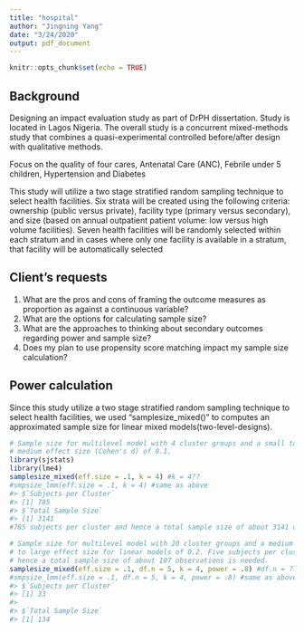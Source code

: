 ```yaml
---
title: "hospital"
author: "Jingning Yang"
date: "3/24/2020"
output: pdf_document
---
```


```r
knitr::opts_chunk$set(echo = TRUE)
```

## Background

Designing an impact evaluation study as part of DrPH dissertation. Study is located in Lagos Nigeria.
The overall study is a concurrent mixed-methods study that combines a quasi-experimental controlled before/after design with qualitative methods.

Focus on the quality of four cares,  Antenatal Care (ANC), Febrile under 5 children,  Hypertension and Diabetes

This study will utilize a two stage stratified random sampling technique to select health facilities. Six strata will be created using the following criteria: ownership (public versus private), facility type (primary versus secondary), and size (based on annual outpatient patient volume: low versus high volume facilities). Seven health facilities will be randomly selected within each stratum and in cases where only one facility is available in a stratum, that facility will be automatically selected


## Client's requests

1. What are the pros and cons of framing the outcome measures as proportion as against a continuous variable?
2. What are the options for calculating sample size?
3. What are the approaches to thinking about secondary outcomes regarding power and sample size?
4. Does my plan to use propensity score matching impact my sample size calculation?

## Power calculation
Since this study utilize a two stage stratified random sampling technique to select health facilities, we used "samplesize_mixed()" to computes an approximated sample size for linear mixed models(two-level-designs).
```r
# Sample size for multilevel model with 4 cluster groups and a small to
# medium effect size (Cohen's d) of 0.1. 
library(sjstats)
library(lme4)
samplesize_mixed(eff.size = .1, k = 4) #k = 4??
#smpsize_lmm(eff.size = .1, k = 4) #same as above
#> $`Subjects per Cluster`
#> [1] 785
#> $`Total Sample Size`
#> [1] 3141
#785 subjects per cluster and hence a total sample size of about 3141 observations is needed.

# Sample size for multilevel model with 20 cluster groups and a medium
# to large effect size for linear models of 0.2. Five subjects per cluster and
# hence a total sample size of about 107 observations is needed.
samplesize_mixed(eff.size = .1, df.n = 5, k = 4, power = .8) #df.n = ???
#smpsize_lmm(eff.size = .1, df.n = 5, k = 4, power = .8) #same as above
#> $`Subjects per Cluster`
#> [1] 33
#> 
#> $`Total Sample Size`
#> [1] 134
```


